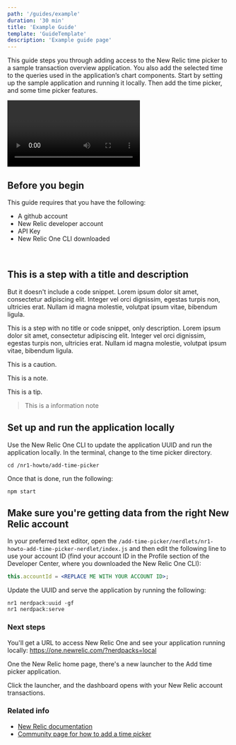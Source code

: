 ```yaml
---
path: '/guides/example'
duration: '30 min'
title: 'Example Guide'
template: 'GuideTemplate'
description: 'Example guide page'
---
```


<Intro>

This guide steps you through adding access to the New Relic time picker to a sample transaction overview application. You also add the selected time to the queries used in the application’s chart components. Start by setting up the sample application and running it locally. Then add the time picker, and some time picker features.

<Video id="zxunt1u1as" type="wistia"/>
</Intro>

## Before you begin
This guide requires that you have the following:

- A github account
- New Relic developer account
- API Key
- New Relic One CLI downloaded

<br/>

<Steps>

<Step>

## This is a step with a title and description
But it doesn't include a code snippet. Lorem ipsum dolor sit amet, consectetur adipiscing elit. Integer vel orci dignissim, egestas turpis non, ultricies erat. Nullam id magna molestie, volutpat ipsum vitae, bibendum ligula.
</Step>

<Step>

This is a step with no title or code snippet, only description. Lorem ipsum dolor sit amet, consectetur adipiscing elit. Integer vel orci dignissim, egestas turpis non, ultricies erat. Nullam id magna molestie, volutpat ipsum vitae, bibendum ligula.

<Caution>This is a caution.</Caution>

<Important>This is a note.</Important>

<Tip>This is a tip.</Tip>

> This is a information note

</Step>

<Step>

## Set up and run the application locally
Use the New Relic One CLI to update the application UUID and run the application locally. In the terminal,  change to the time picker directory.

```shell lineNumbers=false
cd /nr1-howto/add-time-picker
```

Once that is done, run the following:

```shell lineNumbers=false
npm start
```
</Step>

<Step>

## Make sure you're getting data from the right New Relic account
In your preferred text editor, open the `/add-time-picker/nerdlets/nr1-howto-add-time-picker-nerdlet/index.js` and then edit the following line to use your account ID (find your account ID in the Profile section of the Developer Center, where you downloaded the New Relic One CLI):

```jsx
this.accountId = <REPLACE ME WITH YOUR ACCOUNT ID>;
```

</Step>

<Step>

Update the UUID and serve the application by running the following:

```shell lineNumbers=false
nr1 nerdpack:uuid -gf
nr1 nerdpack:serve
```

</Step>

</Steps>

### Next steps

You'll get a URL to access New Relic One and see your application running locally: https://one.newrelic.com/?nerdpacks=local

One the New Relic home page, there's a new launcher to the Add time picker application.

Click the launcher, and the dashboard opens with your New Relic account transactions.


### Related info

- [New Relic documentation](https://docs.newrelic.com)
- [Community page for how to add a time picker](https://discuss.newrelic.com/t/how-to-add-the-time-picker-to-nrql-queries/94268)
